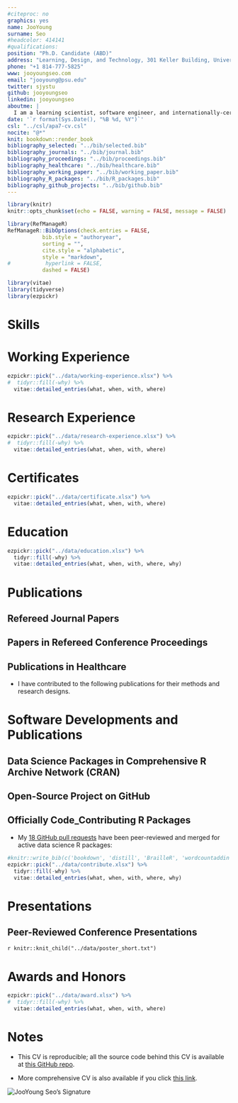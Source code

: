 ```yaml
---
#citeproc: no
graphics: yes
name: JooYoung
surname: Seo
#headcolor: 414141
#qualifications: 
position: "Ph.D. Candidate (ABD)"
address: "Learning, Design, and Technology, 301 Keller Building, University Park, PA 16802, USA"
phone: "+1 814-777-5825"
www: jooyoungseo.com
email: "jooyoung@psu.edu"
twitter: sjystu
github: jooyoungseo
linkedin: jooyoungseo
aboutme: |
  I am a learning scientist, software engineer, and internationally-certified accessibility professional.
date: '`r format(Sys.Date(), "%B %d, %Y")`'
csl: "../csl/apa7-cv.csl"
nocite: "@*"
knit: bookdown::render_book
bibliography_selected: "../bib/selected.bib"
bibliography_journals: "../bib/journal.bib"
bibliography_proceedings: "../bib/proceedings.bib"
bibliography_healthcare: "../bib/healthcare.bib"
bibliography_working_paper: "../bib/working_paper.bib"
bibliography_R_packages: "../bib/R_packages.bib"
bibliography_github_projects: "../bib/github.bib"
---
```


```r
library(knitr)
knitr::opts_chunk$set(echo = FALSE, warning = FALSE, message = FALSE)

library(RefManageR)
RefManageR::BibOptions(check.entries = FALSE,
           bib.style = "authoryear",
           sorting = "",
           cite.style = "alphabetic",
           style = "markdown",
#           hyperlink = FALSE,
           dashed = FALSE)

library(vitae)
library(tidyverse)
library(ezpickr)
```

# Skills

\begin{cvskills}
  \cvskill
    {Braille}
    {UEB (Unified English Braille), Nemeth (Math), Korean, Japanese Brailles}

  \cvskill
    {Data Science}
    {R (highly advanced: published 3 packages in CRAN), Python (advanced: tensorflow/keras/scikit-learn), SQL}

  \cvskill
    {Reproducible Report}
    {Markdown/Rmarkdown, R shiny apps, Jupyter Notebook, LaTeX, Pandoc, lua}

  \cvskill
    {DevOps}
    {Git, Docker, AWS, Travis CI, Cygwin}

  \cvskill
    {Front-End}
    {HTML/CSS/JS/PHP/ARIA (advanced level to design according to WCAG 2.0/2.1), WordPress, Drupal, Hugo}

  \cvskill
    {Back-End}
    {Unix/Linux Shell scripts, LAMP, Django, REST API}

  \cvskill
    {Compile Programming Languages}
    {C/C++/C\#, Java, Quorum (as basic level to review source codes and develop simple modules)}

  \cvskill
    {Quantitative Research}
    {t-test, within-/between-subjects/Repeated Measures ANOVAs/ANCOVAs/MANOVAs/MANCOVAs, Regressions, \newline HLM, Factor Analysis, Network Analysis, SEM, PCA, Unsupervised/Supervised Machine Learning}

  \cvskill
    {Qualitative Research}
    {Virtual Ethnography, Content Analysis, Grounded Theory, Phenomenology, Case Studies, Interaction Analysis}

  \cvskill
    {Mixed Research}
    {Text Mining, Quantitative Ethnography, Explanatory/Exploratory Sequential Mixed Methods}

  \cvskill
    {Languages}
    {English/Korean (bilingual)}
\end{cvskills}

# Working Experience

```r
ezpickr::pick("../data/working-experience.xlsx") %>%
#  tidyr::fill(-why) %>%
  vitae::detailed_entries(what, when, with, where)
```

# Research Experience

```r
ezpickr::pick("../data/research-experience.xlsx") %>%
#  tidyr::fill(-why) %>%
  vitae::detailed_entries(what, when, with, where)
```

# Certificates

```r
ezpickr::pick("../data/certificate.xlsx") %>%
  vitae::detailed_entries(what, when, with, where)
```

# Education

```r
ezpickr::pick("../data/education.xlsx") %>%
  tidyr::fill(-why) %>%
  vitae::detailed_entries(what, when, with, where, why)
```

# Publications

## Refereed Journal Papers

\begingroup
\setlength{\parindent}{-0.5in}
\setlength{\leftskip}{0.5in}

::: {#refs_journals}
:::
\endgroup

## Papers in Refereed Conference Proceedings

\begingroup
\setlength{\parindent}{-0.5in}
\setlength{\leftskip}{0.5in}

::: {#refs_proceedings}
:::
\endgroup

## Publications in Healthcare

* I have contributed to the following publications for their methods and research designs.

\begingroup
\setlength{\parindent}{-0.5in}
\setlength{\leftskip}{0.5in}

::: {#refs_healthcare}
:::
\endgroup

# Software Developments and Publications

## Data Science Packages in Comprehensive R Archive Network (CRAN)

<!-- ```{r R-package, echo = FALSE, cache = FALSE, eval = FALSE}
knitr::write_bib(c('ezpickr', 'mboxr', 'youtubecaption'), "../bib/R_packages.bib")
#R_package <- suppressMessages(RefManageR::ReadBib("../bib/R_packages.bib", check = FALSE))
#RefManageR:::print.BibEntry(R_package)
####vitae::bibliography_entries("../bib/R_packages.bib")
``` -->

\begingroup
\setlength{\parindent}{-0.5in}
\setlength{\leftskip}{0.5in}

::: {#refs_R_packages}
:::
\endgroup

## Open-Source Project on GitHub

<!-- ```{r github, echo = FALSE, cache = FALSE, eval=T}
#knitr::write_bib(c('tactileR', 'ezviewr', 'jladown', 'edmdown'), "../bib/github.bib")
#github <- suppressMessages(RefManageR::ReadBib("../bib/github.bib", check = FALSE))
#RefManageR:::print.BibEntry(github)
####vitae::bibliography_entries("../bib/github.bib")
``` -->

\begingroup
\setlength{\parindent}{-0.5in}
\setlength{\leftskip}{0.5in}

::: {#refs_github_projects}
:::
\endgroup

## Officially Code_Contributing R Packages

* My [18 GitHub pull requests](https://github.com/pulls?q=is%3Apr+author%3Ajooyoungseo+archived%3Afalse+is%3Aclosed) have been peer-reviewed and merged for active data science R packages:

```r
#knitr::write_bib(c('bookdown', 'distill', 'BrailleR', 'wordcountaddin'), "../bib/contribute.bib")
ezpickr::pick("../data/contribute.xlsx") %>%
  tidyr::fill(-why) %>%
  vitae::detailed_entries(what, when, with, where, why)
```

# Presentations

## Peer-Reviewed Conference Presentations

\begingroup
\setlength{\parindent}{-0.5in}
\setlength{\leftskip}{0.5in}

`r knitr::knit_child("../data/poster_short.txt")`

\endgroup

# Awards and Honors

```r
ezpickr::pick("../data/award.xlsx") %>%
#  tidyr::fill(-why) %>%
  vitae::detailed_entries(what, when, with, where)
```

# Notes

* This CV is reproducible; all the source code behind this CV is available at [this GitHub repo](https://github.com/jooyoungseo/jy_CV).

* More comprehensive CV is also available if you click [this link](https://jooyoungseo.github.io/jy_CV/JooYoung_Seo_CV.pdf).

![JooYoung Seo's Signature](../data/signature.png)\
